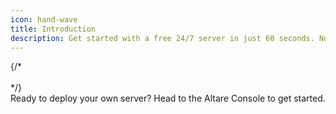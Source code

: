 ```yaml
---
icon: hand-wave
title: Introduction
description: Get started with a free 24/7 server in just 60 seconds. No credit card required. Altare provides reliable, high-performance game servers for everyone.
---
```


<StartButton />
{/* 
<br />

<br />

<CardGroup>
  <HeroCard
    img="https://raw.githubusercontent.com/mintlify/themes/main/prism/images/setting-up.svg"
    title="Setting up your docs"
    description="Everything you need to know about the doc setup process, from start to finish"
    href="/quickstart"  
  />
  <HeroCard
    img="https://raw.githubusercontent.com/mintlify/themes/main/prism/images/themes.svg"
    title="Explore themes"
    description="Explore a variety of themes you can use to spice up the look and feel of your documentation"
    href="/quickstart"
  />
</CardGroup> */}
<br />

<CardGroup cols={2}>
  <Card title="Ready?" icon="rocket" href="https://console.altare.pro/app/auth">
    Ready to deploy your own server? Head to the Altare Console to get started.
  </Card>
</CardGroup>
